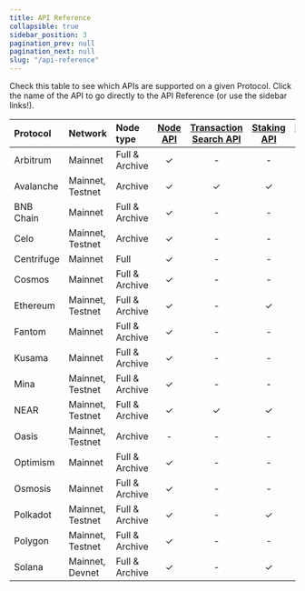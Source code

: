 ```yaml
---
title: API Reference
collapsible: true
sidebar_position: 3
pagination_prev: null
pagination_next: null
slug: "/api-reference"
---
```


Check this table to see which APIs are supported on a given Protocol. Click the name of the API to go directly to the API Reference (or use the sidebar links!).

| Protocol   | Network          | Node type      | [Node API](/api-reference/node-api/) | [Transaction Search API](/api-reference/transaction-search-api/) | [Staking API](/api-reference/staking-api/) | [Rewards API](/api-reference/rewards-api/) | WebSockets |
| :--------- | :--------------- | :------------- | :----------------------------------: | :--------------------------------------------------------------: | :----------------------------------------: | :----------------------------------------: | :--------: |
| Arbitrum   | Mainnet          | Full & Archive |                  ✓                   |                                -                                 |                     -                      |                     -                      |     ✓      |
| Avalanche  | Mainnet, Testnet | Archive        |                  ✓                   |                                ✓                                 |                     ✓                      |                     ✓                      |     -      |
| BNB Chain  | Mainnet          | Full & Archive |                  ✓                   |                                -                                 |                     -                      |                     -                      |     ✓      |
| Celo       | Mainnet, Testnet | Archive        |                  ✓                   |                                -                                 |                     -                      |                     -                      |     ✓      |
| Centrifuge | Mainnet          | Full           |                  ✓                   |                                -                                 |                     -                      |                     -                      |     ✓      |
| Cosmos     | Mainnet          | Full & Archive |                  ✓                   |                                -                                 |                     -                      |                     -                      |     ✓      |
| Ethereum   | Mainnet, Testnet | Full & Archive |                  ✓                   |                                -                                 |                     ✓                      |                     -                      |     ✓      |
| Fantom     | Mainnet          | Full & Archive |                  ✓                   |                                -                                 |                     -                      |                     -                      |     ✓      |
| Kusama     | Mainnet          | Full & Archive |                  ✓                   |                                -                                 |                     -                      |                     -                      |     ✓      |
| Mina       | Mainnet, Testnet | Full & Archive |                  ✓                   |                                -                                 |                     -                      |                     -                      |     -      |
| NEAR       | Mainnet, Testnet | Full & Archive |                  ✓                   |                                ✓                                 |                     ✓                      |                     -                      |     -      |
| Oasis      | Mainnet, Testnet | Archive        |                  -                   |                                -                                 |                     -                      |                     -                      |     -      |
| Optimism   | Mainnet          | Full & Archive |                  ✓                   |                                -                                 |                     -                      |                     -                      |     ✓      |
| Osmosis    | Mainnet          | Full & Archive |                  ✓                   |                                -                                 |                     -                      |                     -                      |     -      |
| Polkadot   | Mainnet, Testnet | Full & Archive |                  ✓                   |                                -                                 |                     ✓                      |                     ✓                      |     ✓      |
| Polygon    | Mainnet, Testnet | Full & Archive |                  ✓                   |                                -                                 |                     -                      |                     -                      |     ✓      |
| Solana     | Mainnet, Devnet  | Full & Archive |                  ✓                   |                                -                                 |                     ✓                      |                     ✓                      |     ✓      |
